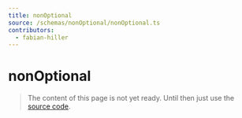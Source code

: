 ```yaml
---
title: nonOptional
source: /schemas/nonOptional/nonOptional.ts
contributors:
  - fabian-hiller
---
```


# nonOptional

> The content of this page is not yet ready. Until then just use the [source code](https://github.com/fabian-hiller/valibot/blob/main/library/src/schemas/nonOptional/nonOptional.ts).
